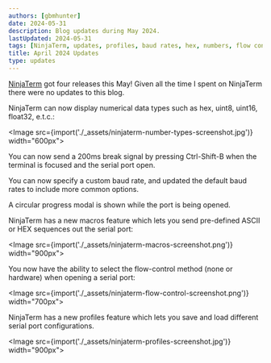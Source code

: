 ```yaml
---
authors: [gbmhunter]
date: 2024-05-31
description: Blog updates during May 2024.
lastUpdated: 2024-05-31
tags: [NinjaTerm, updates, profiles, baud rates, hex, numbers, flow control, serial port, macros, break signal]
title: April 2024 Updates
type: updates
---
```


[NinjaTerm](https://ninjaterm.mbedded.ninja/) got four releases this May! Given all the time I spent on NinjaTerm there were no updates to this blog.

NinjaTerm can now display numerical data types such as hex, uint8, uint16, float32, e.t.c.:

<Image src={import('./_assets/ninjaterm-number-types-screenshot.jpg')} width="600px"></Image>

You can now send a 200ms break signal by pressing Ctrl-Shift-B when the terminal is focused and the serial port open.

You can now specify a custom baud rate, and updated the default baud rates to include more common options.

A circular progress modal is shown while the port is being opened.

NinjaTerm has a new macros feature which lets you send pre-defined ASCII or HEX sequences out the serial port:

<Image src={import('./_assets/ninjaterm-macros-screenshot.png')} width="900px"></Image>

You now have the ability to select the flow-control method (none or hardware) when opening a serial port:

<Image src={import('./_assets/ninjaterm-flow-control-screenshot.png')} width="700px"></Image>

NinjaTerm has a new profiles feature which lets you save and load different serial port configurations.

<Image src={import('./_assets/ninjaterm-profiles-screenshot.jpg')} width="900px"></Image>
